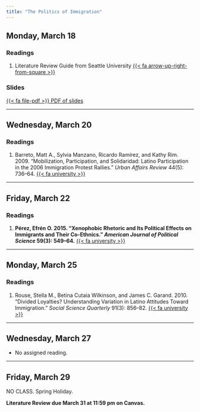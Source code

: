 ```yaml
---
title: "The Politics of Immigration"
---
```


## Monday, March 18

### Readings 

1. Literature Review Guide from Seattle University [{{< fa arrow-up-right-from-square >}}](https://library.seattleu.edu/c.php?g=705070&p=5006769)

### Slides

[<span class="btn btn-danger">{{< fa file-pdf >}} PDF of slides </span></p>](https://agnesscott.instructure.com/files/671667/download?download_frd=1)


---


## Wednesday, March 20

### Readings 

1. Barreto, Matt A., Sylvia Manzano, Ricardo Ramírez, and Kathy Rim. 2009. "Mobilization, Participation, and Solidaridad: Latino Participation in the 2006 Immigration Protest Rallies." *Urban Affairs Review* 44(5): 736–64. [{{< fa university >}}](https://go.openathens.net/redirector/agnesscott.edu?url=https%3A%2F%2Fdoi.org%2F10.1177%2F1078087409332925)



---


## Friday, March 22

### Readings 

1. **Pérez, Efrén O. 2015. "Xenophobic Rhetoric and Its Political Effects on Immigrants and Their Co-Ethnics." *American Journal of Political Science* 59(3): 549–64.** [{{< fa university >}}](https://go.openathens.net/redirector/agnesscott.edu?url=https%3A%2F%2Fdoi.org%2F10.1111%2Fajps.12131)
 
 
 
---


## Monday, March 25

### Readings 

1. Rouse, Stella M., Betina Cutaia Wilkinson, and James C. Garand. 2010. "Divided Loyalties? Understanding Variation in Latino Attitudes Toward Immigration." *Social Science Quarterly* 91(3): 856–82. [{{< fa university >}}](https://go.openathens.net/redirector/agnesscott.edu?url=https%3A%2F%2Fwww.jstor.org%2Fstable%2F42956434)


---


## Wednesday, March 27

- No assigned reading.


---


## Friday, March 29

NO CLASS. Spring Holiday.


**Literature Review due March 31 at 11:59 pm on Canvas.**

